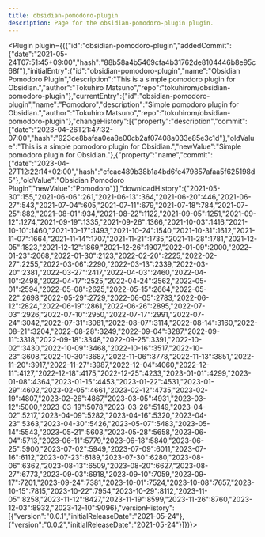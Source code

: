 ---
title: obsidian-pomodoro-plugin
description: Page for the obsidian-pomodoro-plugin plugin.
---


<Plugin plugin={({"id":"obsidian-pomodoro-plugin","addedCommit":{"date":"2021-05-24T07:51:45+09:00","hash":"88b58a4b5469cfa4b31762de8104446b8e95c68f"},"initialEntry":{"id":"obsidian-pomodoro-plugin","name":"Obsidian Pomodoro Plugin","description":"This is a simple pomodoro plugin for Obsidian.","author":"Tokuhiro Matsuno","repo":"tokuhirom/obsidian-pomodoro-plugin"},"currentEntry":{"id":"obsidian-pomodoro-plugin","name":"Pomodoro","description":"Simple pomodoro plugin for Obsidian.","author":"Tokuhiro Matsuno","repo":"tokuhirom/obsidian-pomodoro-plugin"},"changeHistory":[{"property":"description","commit":{"date":"2023-04-26T21:47:32-07:00","hash":"923ce8bafaa0ea8e00cb2af07408a033e85e3c1d"},"oldValue":"This is a simple pomodoro plugin for Obsidian.","newValue":"Simple pomodoro plugin for Obsidian."},{"property":"name","commit":{"date":"2023-04-27T12:22:14+02:00","hash":"cfcac489b38b1a4bd6fe479857afaa5f625198d5"},"oldValue":"Obsidian Pomodoro Plugin","newValue":"Pomodoro"}],"downloadHistory":{"2021-05-30":155,"2021-06-06":261,"2021-06-13":364,"2021-06-20":446,"2021-06-27":543,"2021-07-04":605,"2021-07-11":679,"2021-07-18":784,"2021-07-25":882,"2021-08-01":934,"2021-08-22":1122,"2021-09-05":1251,"2021-09-12":1274,"2021-09-19":1335,"2021-09-26":1366,"2021-10-03":1416,"2021-10-10":1460,"2021-10-17":1493,"2021-10-24":1540,"2021-10-31":1612,"2021-11-07":1664,"2021-11-14":1707,"2021-11-21":1735,"2021-11-28":1781,"2021-12-05":1823,"2021-12-12":1869,"2021-12-26":1907,"2022-01-09":2000,"2022-01-23":2068,"2022-01-30":2123,"2022-02-20":2225,"2022-02-27":2255,"2022-03-06":2290,"2022-03-13":2339,"2022-03-20":2381,"2022-03-27":2417,"2022-04-03":2460,"2022-04-10":2498,"2022-04-17":2525,"2022-04-24":2562,"2022-05-01":2594,"2022-05-08":2625,"2022-05-15":2664,"2022-05-22":2698,"2022-05-29":2729,"2022-06-05":2783,"2022-06-12":2824,"2022-06-19":2861,"2022-06-26":2895,"2022-07-03":2926,"2022-07-10":2950,"2022-07-17":2991,"2022-07-24":3042,"2022-07-31":3081,"2022-08-07":3114,"2022-08-14":3160,"2022-08-21":3204,"2022-08-28":3249,"2022-09-04":3287,"2022-09-11":3318,"2022-09-18":3348,"2022-09-25":3391,"2022-10-02":3430,"2022-10-09":3468,"2022-10-16":3517,"2022-10-23":3608,"2022-10-30":3687,"2022-11-06":3778,"2022-11-13":3851,"2022-11-20":3917,"2022-11-27":3987,"2022-12-04":4060,"2022-12-11":4127,"2022-12-18":4175,"2022-12-25":4233,"2023-01-01":4299,"2023-01-08":4364,"2023-01-15":4453,"2023-01-22":4531,"2023-01-29":4602,"2023-02-05":4661,"2023-02-12":4735,"2023-02-19":4807,"2023-02-26":4867,"2023-03-05":4931,"2023-03-12":5000,"2023-03-19":5078,"2023-03-26":5149,"2023-04-02":5217,"2023-04-09":5282,"2023-04-16":5320,"2023-04-23":5363,"2023-04-30":5426,"2023-05-07":5483,"2023-05-14":5543,"2023-05-21":5603,"2023-05-28":5658,"2023-06-04":5713,"2023-06-11":5779,"2023-06-18":5840,"2023-06-25":5900,"2023-07-02":5949,"2023-07-09":6011,"2023-07-16":6112,"2023-07-23":6189,"2023-07-30":6280,"2023-08-06":6362,"2023-08-13":6509,"2023-08-20":6627,"2023-08-27":6773,"2023-09-03":6918,"2023-09-10":7059,"2023-09-17":7201,"2023-09-24":7381,"2023-10-01":7524,"2023-10-08":7657,"2023-10-15":7815,"2023-10-22":7954,"2023-10-29":8112,"2023-11-05":8258,"2023-11-12":8427,"2023-11-19":8599,"2023-11-26":8760,"2023-12-03":8932,"2023-12-10":9096},"versionHistory":[{"version":"0.0.1","initialReleaseDate":"2021-05-24"},{"version":"0.0.2","initialReleaseDate":"2021-05-24"}]})}></Plugin>